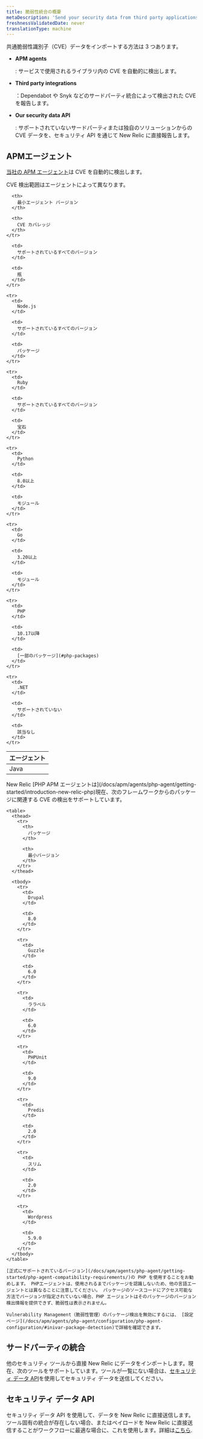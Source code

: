 ```yaml
---
title: 脆弱性統合の概要
metaDescription: 'Send your security data from third party applications, APM agents, or through our security data API.'
freshnessValidatedDate: never
translationType: machine
---
```


共通脆弱性識別子（CVE）データをインポートする方法は 3 つあります。

* <DoNotTranslate>**APM agents**</DoNotTranslate>

  : サービスで使用されるライブラリ内の CVE を自動的に検出します。

* <DoNotTranslate>**Third party integrations**</DoNotTranslate>

  ：Dependabot や Snyk などのサードパーティ統合によって検出された CVE を報告します。

* <DoNotTranslate>**Our security data API**</DoNotTranslate>

  : サポートされていないサードパーティまたは独自のソリューションからの CVE データを、セキュリティ API を通じて New Relic に直接報告します。

## APMエージェント

[当社の APM エージェント](/docs/apm/new-relic-apm/getting-started/introduction-apm/)は CVE を自動的に検出します。

<TechTileGrid>
  <TechTile
    name="Go agent"
    icon="logo-go"
    to="https://one.newrelic.com/nr1-core?state=985d4005-ba90-a8c7-1da1-2af34539b03b"
  />

  <TechTile
    name="Java agent"
    icon="logo-java"
    to="https://one.newrelic.com/nr1-core?state=80d18bcb-4919-1fcb-2b77-9406838eb916"
  />

  <TechTile
    name="Node.js agent"
    icon="logo-nodejs"
    to="https://one.newrelic.com/marketplace/install-data-source?state=be2e62fa-cc3b-c428-27c4-8d662c9e80a1"
  />

  <TechTile
    name="PHP agent"
    icon="logo-php"
    to="https://one.newrelic.com/nr1-core?state=aa633b41-72d4-009c-3abf-55dcf64894fe"
  />

  <TechTile
    name="Python agent"
    icon="logo-python"
    to="https://one.newrelic.com/nr1-core?state=20fda75b-58fb-a92a-f9e1-7b052035c6e8"
  />

  <TechTile
    name="Ruby agent"
    icon="logo-ruby"
    to="https://one.newrelic.com/nr1-core?state=d69143ab-605c-579b-25bf-cc6e5fee5b80"
  />
</TechTileGrid>

CVE 検出範囲はエージェントによって異なります。

<table>
  <thead>
    <tr>
      <th style={{ width: "200px" }}>
        エージェント
      </th>

      <th>
        最小エージェント バージョン
      </th>

      <th>
        CVE カバレッジ
      </th>
    </tr>
  </thead>

  <tbody>
    <tr>
      <td>
        Java
      </td>

      <td>
        サポートされているすべてのバージョン
      </td>

      <td>
        瓶
      </td>
    </tr>

    <tr>
      <td>
        Node.js
      </td>

      <td>
        サポートされているすべてのバージョン
      </td>

      <td>
        パッケージ
      </td>
    </tr>

    <tr>
      <td>
        Ruby
      </td>

      <td>
        サポートされているすべてのバージョン
      </td>

      <td>
        宝石
      </td>
    </tr>

    <tr>
      <td>
        Python
      </td>

      <td>
        8.0以上
      </td>

      <td>
        モジュール
      </td>
    </tr>

    <tr>
      <td>
        Go
      </td>

      <td>
        3.20以上
      </td>

      <td>
        モジュール
      </td>
    </tr>

    <tr>
      <td>
        PHP
      </td>

      <td>
        10.17以降
      </td>

      <td>
        [一部のパッケージ](#php-packages)
      </td>
    </tr>

    <tr>
      <td>
        .NET
      </td>

      <td>
        サポートされていない
      </td>

      <td>
        該当なし
      </td>
    </tr>
  </tbody>
</table>

<CollapserGroup>
  <Collapser
    id="php-packages"
    title="PHPパッケージのサポート"
  >
    New Relic [PHP APM エージェントは](/docs/apm/agents/php-agent/getting-started/introduction-new-relic-php)現在、次のフレームワークからのパッケージに関連する CVE の検出をサポートしています。

    <table>
      <thead>
        <tr>
          <th>
            パッケージ
          </th>

          <th>
            最小バージョン
          </th>
        </tr>
      </thead>

      <tbody>
        <tr>
          <td>
            Drupal
          </td>

          <td>
            8.0
          </td>
        </tr>

        <tr>
          <td>
            Guzzle
          </td>

          <td>
            6.0
          </td>
        </tr>

        <tr>
          <td>
            ララベル
          </td>

          <td>
            6.0
          </td>
        </tr>

        <tr>
          <td>
            PHPUnit
          </td>

          <td>
            9.0
          </td>
        </tr>

        <tr>
          <td>
            Predis
          </td>

          <td>
            2.0
          </td>
        </tr>

        <tr>
          <td>
            スリム
          </td>

          <td>
            2.0
          </td>
        </tr>

        <tr>
          <td>
            Wordpress
          </td>

          <td>
            5.9.0
          </td>
        </tr>
      </tbody>
    </table>

    [正式にサポートされているバージョン](/docs/apm/agents/php-agent/getting-started/php-agent-compatibility-requirements/)の PHP を使用することをお勧めします。 PHPエージェントは、使用されるまでパッケージを認識しないため、他の言語エージェントとは異なることに注意してください。 パッケージのソースコードにアクセス可能な方法でバージョンが指定されていない場合、PHP エージェントはそのパッケージのバージョン検出情報を提供できず、脆弱性は表示されません。

    Vulnerability Management（脆弱性管理）のパッケージ検出を無効にするには、 [設定ページ](/docs/apm/agents/php-agent/configuration/php-agent-configuration/#inivar-package-detection)で詳細を確認できます。
  </Collapser>
</CollapserGroup>

## サードパーティの統合

他のセキュリティ ツールから直接 New Relic にデータをインポートします。現在、次のツールをサポートしています。ツールが一覧にない場合は、[セキュリティ データ API](/docs/vulnerability-management/integrations/security-data-api)を使用してセキュリティ データを送信してください。

<TechTileGrid>
  <TechTile
    name="AWS Security Hub"
    to="https://newrelic.com/instant-observability/security-events"
  />

  <TechTile
    name="Dependabot"
    to="https://newrelic.com/instant-observability/github-dependabot"
  />

  <TechTile
    name="Snyk"
    to="https://newrelic.com/instant-observability/snyk"
  />
</TechTileGrid>

## セキュリティ データ API

セキュリティ データ API を使用して、データを New Relic に直接送信します。ツール固有の統合が存在しない場合、またはペイロードを New Relic に直接送信することがワークフローに最適な場合に、これを使用します。詳細は[こちら](/docs/vulnerability-management/integrations/security-data-api).
